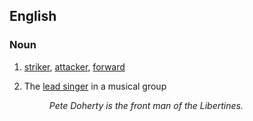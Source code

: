 ==English==

===Noun===
{{en-noun|front men|inf=[[front]] [[man]]}}

# {{football}} [[striker]], [[attacker]], [[forward]]
# {{music}} The [[lead singer]] in a musical group
#: ''Pete Doherty is the front man of the Libertines.''